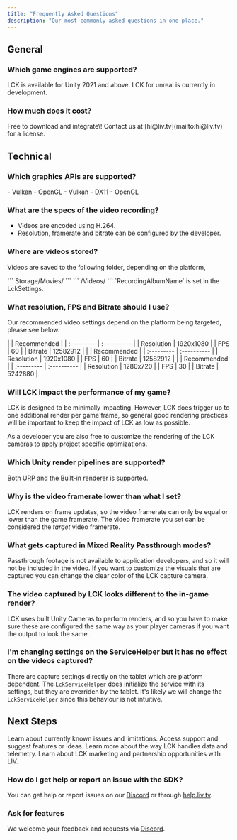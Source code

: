 ```yaml
---
title: "Frequently Asked Questions"
description: "Our most commonly asked questions in one place."
---
```


## General

### Which game engines are supported?

<Columns cols={2}>
  <Card title="Unity" icon="fa-unity" href="https://dashboard.liv.tv/dev/login?welcome=false" cta="Download Now">
    LCK is available for Unity 2021 and above.
  </Card>
  <Card title="Unreal" icon="fa-gamepad" href="https://form.typeform.com/to/fCL6vJpV" cta="Join The Waitlist">
    LCK for unreal is currently in development.
  </Card>
</Columns>

### How much does it cost?

<Columns cols={2}>
  <Card title="Game Developers" cta="Download Now">
    Free to download and integrate\!
  </Card>
  <Card title="Other Uses" href="mailto:hi@liv.tv" cta="Contact us">
    Contact us at [hi@liv.tv](mailto:hi@liv.tv) for a license.
  </Card>
</Columns>

## Technical

### Which graphics APIs are supported?

<Tabs>
  <Tab title="Quest">
    - Vulkan
    - OpenGL
  </Tab>
  <Tab title="PCVR">
    - Vulkan
    - DX11
    - OpenGL
  </Tab>
</Tabs>

### What are the specs of the video recording?

- Videos are encoded using H.264.
- Resolution, framerate and bitrate can be configured by the developer.

### Where are videos stored?

Videos are saved to the following folder, depending on the platform,

<Tabs>
  <Tab title="Quest">
    ```
    Storage/Movies/<RecordingAlbumName>
    ```
  </Tab>
  <Tab title="Desktop">
    ```
    <User>/Videos/<RecordingAlbumName>
    ```
  </Tab>
</Tabs>

<Tip>
  `RecordingAlbumName` is set in the LckSettings.
</Tip>

### What resolution, FPS and Bitrate should I use?

Our recommended video settings depend on the platform being targeted, please see below.

<Tabs>
  <Tab title="PCVR">
    |            | Recommended |
    | :--------- | :---------- |
    | Resolution | 1920x1080   |
    | FPS        | 60          |
    | Bitrate    | 12582912    |
  </Tab>
  <Tab title="Quest 3">
    |            | Recommended |
    | :--------- | :---------- |
    | Resolution | 1920x1080   |
    | FPS        | 60          |
    | Bitrate    | 12582912    |
  </Tab>
  <Tab title="Quest 2">
    |            | Recommended |
    | :--------- | :---------- |
    | Resolution | 1280x720    |
    | FPS        | 30          |
    | Bitrate    | 5242880     |
  </Tab>
</Tabs>

### **Will LCK impact the performance of my game?**

LCK is designed to be minimally impacting. However, LCK does trigger up to one additional render per game frame, so general good rendering practices will be important to keep the impact of LCK as low as possible.

As a developer you are also free to customize the rendering of the LCK cameras to apply project specific optimizations.

### **Which Unity render pipelines are supported?**

Both URP and the Built-in renderer is supported.

### **Why is the video framerate lower than what I set?**

LCK renders on frame updates, so the video framerate can only be equal or lower than the game framerate. The video framerate you set can be considered the _target_ video framerate.

### **What gets captured in Mixed Reality Passthrough modes?**

Passthrough footage is not available to application developers, and so it will not be included in the video. If you want to customize the visuals that are captured you can change the clear color of the LCK capture camera.

### **The video captured by LCK looks different to the in-game render?**

LCK uses built Unity Cameras to perform renders, and so you have to make sure these are configured the same way as your player cameras if you want the output to look the same.

### **I'm changing settings on the ServiceHelper but it has no effect on the videos captured?**

There are capture settings directly on the tablet which are platform dependent. The `LckServiceHelper` does initialize the service with its settings, but they are overriden by the tablet. It's likely we will change the `LckServiceHelper` since this behaviour is not intuitive.

## Next Steps

<CardGroup cols={2}>
  <Card title="Known Issues" icon="triangle-exclamation" href="/learn-more/known-issues">
    Learn about currently known issues and limitations.
  </Card>
  <Card title="Support & Feedback" icon="envelope" href="/learn-more/support-feedback">
    Access support and suggest features or ideas.
  </Card>
  <Card title="Telemetry and Data Privacy" icon="binary-lock">
    Learn more about the way LCK handles data and telemetry.
  </Card>
  <Card title="Marketing & Partnerships" icon="megaphone">
    Learn about LCK marketing and partnership opportunities with LIV.
  </Card>
</CardGroup>

### **How do I get help or report an issue with the SDK?**

You can get help or report issues on our [Discord](http://discord.gg/liv) or through [help.liv.tv](http://help.liv.tv).

### **Ask for features**

We welcome your feedback and requests via [Discord](http://discord.gg/liv).